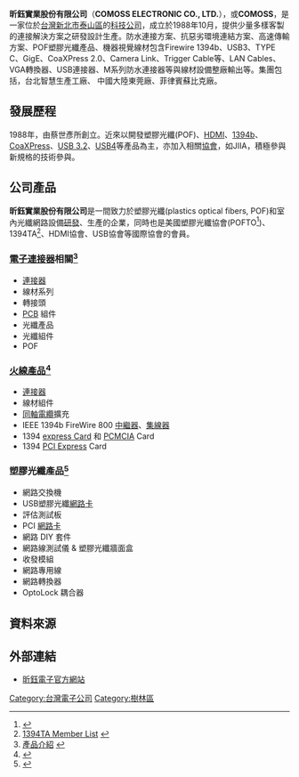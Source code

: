 {{noteTA|G1=IT}}
{{Infobox_Company
| company_name = 昕鈺實業股份有限公司
| company_name_en = COMOSS Electronics Co., Ltd.
| company_type = [[股份有限公司|股份有限公司]]
| foundation = 1988年10月<br>(財政部營業登記1988年12月17日)
| location = {{TWN}}[[新北市|新北市]][[泰山區_(台灣)|泰山區]]明志路3段350號3樓
| num_employees = 520（2021年，全球）
| industry = 製造業
| products = 線材<br />塑膠光纖<br />光纖交換機<br />光收發器元件<br />低壓成型<br />電子連接器<br />防水連接方案<br />步進式雙面綜合脈衝焊接機<br />高頻焊接機<br />CO2 雷射自動拉拔剝鋁箔機<br />滑台式 CO2 雷射切割剝線機<br />雙面剝皮機<br />CO2 雷射剝線機/金屬雷射切割機
| capital = NT$140,694千元
| homepage = [http://www.comoss.com/ COMOSS 昕鈺實業]
| slogan = 連結、冒險、創造
| trading_name = COMOSS、昕鈺、昕鈺電子
| local_code = 243091
| key_people = 蔡世彥
}}
'''昕鈺實業股份有限公司'''（'''COMOSS ELECTRONIC CO., LTD.'''），或'''COMOSS'''，是一家位於[[台灣|台灣]][[新北市|新北市]][[泰山區_(台灣)|泰山區]]的[[科技|科技]][[公司|公司]]，成立於1988年10月，提供少量多樣客製的連接解決方案之研發設計生產。防水連接方案、抗惡劣環境連結方案、高速傳輸方案、POF塑膠光纖產品、機器視覺線材包含Firewire 1394b、USB3、TYPE C、GigE、CoaXPress 2.0、Camera Link、Trigger Cable等、LAN Cables、 VGA轉換器、USB連接器、M系列防水連接器等與線材設備整廠輸出等。集團包括，台北智慧生產工廠、 中國大陸東莞廠、菲律賓蘇比克廠。

== 發展歷程 ==
1988年，由蔡世彥所創立。近來以開發塑膠光纖(POF)、[[HDMI|HDMI]]、[[IEEE_1394|1394b]]、[[CoaXPress|CoaXPress]]、[[USB_3.2|USB 3.2]]、[[USB4|USB4]]等產品為主，亦加入相關[[協會|協會]]，如JIIA，積極參與新規格的技術參與。

== 公司產品 ==
'''昕鈺實業股份有限公司'''是一間致力於塑膠光纖(plastics optical fibers, POF)和室內光纖網路設備[[研發|研發]]、生產的企業，同時也是美國塑膠光纖協會(POFTO<ref>{{Cite web |url=http://www.pofto.org/home/node/7 |title=POFTO Member Companies |access-date=2011-04-01 |archive-date=2021-01-23 |archive-url=https://web.archive.org/web/20210123024059/http://www.pofto.org/home/node/7 |dead-url=no }}</ref>)、1394TA<ref>[http://www.1394ta.org/about/Members.html 1394TA Member List] {{webarchive|url=https://web.archive.org/web/20110321103422/http://www.1394ta.org/about/Members.html |date=2011-03-21 }}</ref>、HDMI協會、USB協會等國際協會的會員。

=== [[電子連接器|電子連接器]]相關<ref>[http://www.comoss.com.tw/product_index_tw.htm 產品介紹] {{webarchive|url=https://web.archive.org/web/20110604140625/http://www.comoss.com.tw/product_index_tw.htm |date=2011-06-04 }}</ref> ===
* [[連接器|連接器]]
* 線材系列
* 轉接頭 
* [[印刷電路板|PCB]] 組件
* 光纖產品
* 光纖組件
* POF

=== [[IEEE_1394|火線產品]]<ref>{{Cite web |url=http://firewire.comoss.com/tw/products.html |title=火線產品 |access-date=2011-04-01 |archive-date=2016-03-04 |archive-url=https://web.archive.org/web/20160304205918/http://firewire.comoss.com/tw/products.html |dead-url=no }}</ref> ===
* [[連接器|連接器]]
* 線材組件
* [[同軸電纜|同軸電纜]]擴充
* IEEE 1394b FireWire 800 [[中繼器|中繼器]]、[[集線器|集線器]]
* 1394 [[express_Card|express Card]] 和 [[PCMCIA|PCMCIA]] Card
* 1394 [[PCI_Express|PCI Express]] Card

=== 塑膠光纖產品<ref>{{Cite web |url=http://pof.comoss.com/tw/pof-product-series.html |title=產品系列 |access-date=2011-04-01 |archive-date=2020-01-25 |archive-url=https://web.archive.org/web/20200125043030/http://pof.comoss.com/tw/pof-product-series.html |dead-url=no }}</ref> ===
* 網路交換機
* USB塑膠光纖[[網路卡|網路卡]]
* 評估測試板
* PCI [[網路卡|網路卡]]
* 網路 DIY 套件
* 網路線測試儀 & 塑膠光纖牆面盒
* 收發模組
* 網路專用線
* 網路轉換器
* OptoLock 耦合器

== 資料來源 ==
<references />

== 外部連結 ==
* [http://www.comoss.com/ 昕鈺電子官方網站] {{Wayback|url=http://www.comoss.com/ |date=20200215000626 }}

[[Category:台灣電子公司|Category:台灣電子公司]]
[[Category:樹林區|Category:樹林區]]